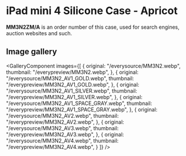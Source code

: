 
# iPad mini 4 Silicone Case - Apricot

<Callout type='info' emoji='👉🏻'>**MM3N2ZM/A** is an order number of this case, used for search engines, auction websites and such.</Callout>

## Image gallery

<GalleryComponent
    images={[
      {
        original: "/everysource/MM3N2.webp",
        thumbnail: "/everypreview/MM3N2.webp",
      },
      {
        original: "/everysource/MM3N2_AV1_GOLD.webp",
        thumbnail: "/everypreview/MM3N2_AV1_GOLD.webp",
      },
      {
        original: "/everysource/MM3N2_AV1_SILVER.webp",
        thumbnail: "/everypreview/MM3N2_AV1_SILVER.webp",
      },
      {
        original: "/everysource/MM3N2_AV1_SPACE_GRAY.webp",
        thumbnail: "/everypreview/MM3N2_AV1_SPACE_GRAY.webp",
      },
      {
        original: "/everysource/MM3N2_AV2.webp",
        thumbnail: "/everypreview/MM3N2_AV2.webp",
      },
      {
        original: "/everysource/MM3N2_AV3.webp",
        thumbnail: "/everypreview/MM3N2_AV3.webp",
      },
      {
        original: "/everysource/MM3N2_AV4.webp",
        thumbnail: "/everypreview/MM3N2_AV4.webp",
      }
    ]}
  />
